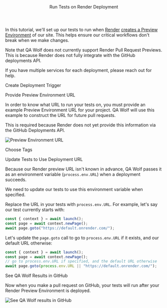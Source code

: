 

<Layout>

<Header>Run Tests on Render Deployment</Header>

In this tutorial, we'll set up our tests to run when <a href="https://render.com/" target="_blank">Render</a> <a href="https://render.com/docs/preview-environments" target="_blank">creates a Preview Environment</a> of our site. This helps ensure our critical workflows don't break when we make changes.

Note that QA Wolf does not currently support <ExternalLink href="https://render.com/docs/pull-request-previews">Render Pull Request Previews</ExternalLink>. This is because Render does not fully <ExternalLink href="https://feedback.render.com/features/p/github-deployments-integration">integrate with the GitHub deployments API</ExternalLink>.

If you have multiple services for each deployment, please <ExternalLink href="https://slack.qawolf.com">reach out for help</ExternalLink>.

<SubHeader>Create Deployment Trigger</SubHeader>

<CreateTrigger description="on Render deployments" />

<InstallGitHubApp service="render" />

<SubHeader>Provide Preview Environment URL</SubHeader>

In order to know what URL to run your tests on, you must provide an example Preview Environment URL for your project. QA Wolf will use this example to construct the URL for future pull requests.

This is required because Render does not yet provide this information via the GitHub Deployments API.

<Image
  alt="Preview Environment URL"
  height={92}
  src="/docs/run-tests-on-render-deployment/preview-url.png"
  width={485}
/>

<SubHeader>Choose Tags</SubHeader>

<ChooseTags />

<ChooseEnvironment />

<SubHeader>Update Tests to Use Deployment URL</SubHeader>

Because our Render preview URL isn't known in advance, QA Wolf passes it as an <Link href="use-environment-variables">environment variable</Link> (`process.env.URL`) when a deployment succeeds.

We need to update our tests to use this environment variable when specified.

Replace the URL in your tests with `process.env.URL`. For example, let's say our test currently starts with:

```js
const { context } = await launch();
const page = await context.newPage();
await page.goto("https://default.onrender.com/");
```

Let's update the `page.goto` call to go to `process.env.URL` if it exists, and our default URL otherwise:

```js
const { context } = await launch();
const page = await context.newPage();
// go to process.env.URL if specified, and the default URL otherwise
await page.goto(process.env.URL || "https://default.onrender.com/");
```

<SubHeader>See QA Wolf Results in GitHub</SubHeader>

Now when you make a pull request on GitHub, your tests will run after your Render Preview Environment is deployed.

<Image
  alt="See QA Wolf results in GitHub"
  height={124}
  src="/docs/run-tests-on-render-deployment/github-checks.png"
  width={576}
/>

<GitHubComment />

<ViewRunHistory description="on Render deployments" />

</Layout>
